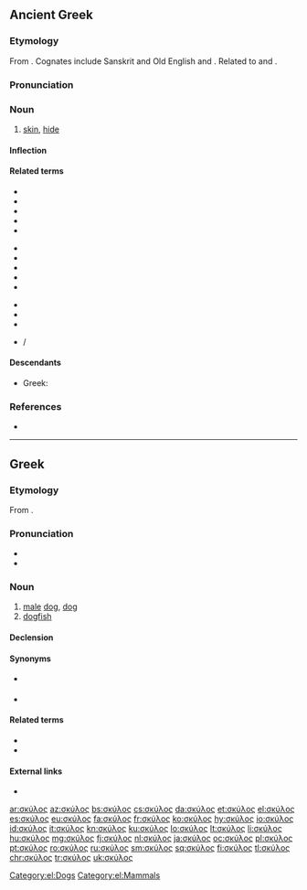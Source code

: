 ==Ancient Greek==

===Etymology===
From {{etyl|ine-pro|grc}} {{m|ine-pro|*(s)kewH-||to cover}}. Cognates include Sanskrit {{m|sa|sc=Deva|स्कुनाति|tr=skunāti||to cover}} and Old English {{m|ang|scēo||sky}} and {{m|ang|scuwa||shade, darkness, protection}}. Related to {{m|grc|σκῦτος||hide, leather}} and {{m|grc|ἐπισκύνιον||skin over the brows}}.

===Pronunciation===
{{grc-IPA|w=σκύ̆λος}}

===Noun===
{{grc-noun|[[σκύλεος]], [[σκύλους]]|n|third}}

# [[skin]], [[hide]]

====Inflection====
{{grc-decl-3rd-N-εσ-prx|σκύλ|σκύλ|σκυλ}}

====Related terms====
{{top3}}
* {{l|grc|σκυλακεία}}
* {{l|grc|σκυλάκευμα}}
* {{l|grc|σκυλακευτής}}
* {{l|grc|σκυλακεύω}}
* {{l|grc|σκυλάκιον}}
{{mid3}}
* {{l|grc|σκύλαξ}}
* {{l|grc|σκύλευμα}}
* {{l|grc|σκύλευσις}}
* {{l|grc|σκυλευτής}}
* {{l|grc|σκυλευτικός}}
{{mid3}}
* {{l|grc|σκυλεύω}}
* {{l|grc|σκύλλα}}
* {{l|grc|σκύλλω}}
* {{l|grc|σκῦλον}} / {{l|grc|σκύλον}}
{{bottom}}

====Descendants====
* Greek: {{l|el|σκύλος|g=m|gloss=dog}}

===References===
* {{R:LSJ}}

----

==Greek==

===Etymology===
From {{etyl|grc|el}} {{m|grc|σκύλος||skin, hide}}.

===Pronunciation===
* {{IPA|[ˈscilo̞s]|lang=el}}
* {{hyphenation|σκύ|λος|lang=el}}

===Noun===
{{el-noun|m|σκύλοι|f=σκύλα|n=σκυλί}}

# [[male]] [[dog]], [[dog]]
# [[dogfish]]

====Declension====
{{el-nM-ος-οι-3a|σκύλ}}

====Synonyms====
* {{sense|dog}} {{l|el|κύων|g=m|g2=f}} {{katharevousa}}
* {{sense|dogfish}} {{l|el|σκυλόψαρο|g=n}}

====Related terms====
* {{l|el|σκυλάκι|gloss=puppy|g=n}}
* {{l|el|σκυλάδικο|gloss=low quality Greek nightclub|g=n}}

====External links====
* {{pedialite|lang=el}}

[[Category:el:Dogs]]
[[Category:el:Mammals]]

[[ar:σκύλος]]
[[az:σκύλος]]
[[bs:σκύλος]]
[[cs:σκύλος]]
[[da:σκύλος]]
[[et:σκύλος]]
[[el:σκύλος]]
[[es:σκύλος]]
[[eu:σκύλος]]
[[fa:σκύλος]]
[[fr:σκύλος]]
[[ko:σκύλος]]
[[hy:σκύλος]]
[[io:σκύλος]]
[[id:σκύλος]]
[[it:σκύλος]]
[[kn:σκύλος]]
[[ku:σκύλος]]
[[lo:σκύλος]]
[[lt:σκύλος]]
[[li:σκύλος]]
[[hu:σκύλος]]
[[mg:σκύλος]]
[[fj:σκύλος]]
[[nl:σκύλος]]
[[ja:σκύλος]]
[[oc:σκύλος]]
[[pl:σκύλος]]
[[pt:σκύλος]]
[[ro:σκύλος]]
[[ru:σκύλος]]
[[sm:σκύλος]]
[[sq:σκύλος]]
[[fi:σκύλος]]
[[tl:σκύλος]]
[[chr:σκύλος]]
[[tr:σκύλος]]
[[uk:σκύλος]]
